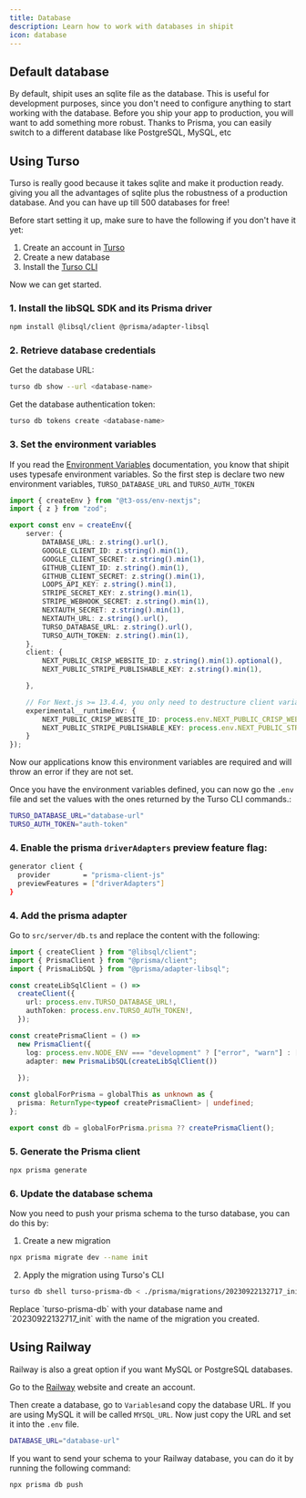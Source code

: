 ```yaml
---
title: Database
description: Learn how to work with databases in shipit
icon: database
---
```


## Default database
By default, shipit uses an sqlite file as the database. This is useful for development purposes, 
since you don't need to configure anything to start working with the database.
Before you ship your app to production, you will want to add something more robust.
Thanks to Prisma, you can easily switch to a different database like PostgreSQL, MySQL, etc

## Using Turso 
Turso is really good because it takes sqlite and make it production ready. 
giving you all the advantages of sqlite plus the robustness of a production database.
And you can have up till 500 databases for free!

Before start setting it up, make sure to have the following if you don't have it yet:

1. Create an account in [Turso](https://turso.tech/)
2. Create a new database
3. Install the [Turso CLI](https://docs.turso.tech/cli/installation)

Now we can get started.


### 1. Install the libSQL SDK and its Prisma driver
```bash
npm install @libsql/client @prisma/adapter-libsql
```
### 2. Retrieve database credentials

Get the database URL:
```bash
turso db show --url <database-name>
```
Get the database authentication token:
```bash
turso db tokens create <database-name>
```

### 3. Set the environment variables

If you read the [Environment Variables](/docs/settings/environment-variables) documentation,
you know that shipit uses typesafe environment variables.
So the first step is declare two new environment variables, `TURSO_DATABASE_URL` and `TURSO_AUTH_TOKEN`
 
```ts src/env.ts
import { createEnv } from "@t3-oss/env-nextjs";
import { z } from "zod";

export const env = createEnv({
    server: {
        DATABASE_URL: z.string().url(),
        GOOGLE_CLIENT_ID: z.string().min(1),
        GOOGLE_CLIENT_SECRET: z.string().min(1),
        GITHUB_CLIENT_ID: z.string().min(1),
        GITHUB_CLIENT_SECRET: z.string().min(1),
        LOOPS_API_KEY: z.string().min(1),
        STRIPE_SECRET_KEY: z.string().min(1),
        STRIPE_WEBHOOK_SECRET: z.string().min(1),
        NEXTAUTH_SECRET: z.string().min(1),
        NEXTAUTH_URL: z.string().url(),
        TURSO_DATABASE_URL: z.string().url(),
        TURSO_AUTH_TOKEN: z.string().min(1),
    },
    client: {
        NEXT_PUBLIC_CRISP_WEBSITE_ID: z.string().min(1).optional(),
        NEXT_PUBLIC_STRIPE_PUBLISHABLE_KEY: z.string().min(1),

    },

    // For Next.js >= 13.4.4, you only need to destructure client variables:
    experimental__runtimeEnv: {
        NEXT_PUBLIC_CRISP_WEBSITE_ID: process.env.NEXT_PUBLIC_CRISP_WEBSITE_ID,
        NEXT_PUBLIC_STRIPE_PUBLISHABLE_KEY: process.env.NEXT_PUBLIC_STRIPE_PUBLISHABLE_KEY,
    }
});
```

Now our applications know this environment variables are required and will throw an error if they are not set.

Once you have the environment variables defined, you can now go the `.env` file 
and set the values with the ones returned by the Turso CLI commands.:

```bash
TURSO_DATABASE_URL="database-url"
TURSO_AUTH_TOKEN="auth-token"
```

### 4. Enable the prisma `driverAdapters` preview feature flag:

```bash schema.prisma
generator client {
  provider        = "prisma-client-js"
  previewFeatures = ["driverAdapters"]
}
```

### 4. Add the prisma adapter

Go to `src/server/db.ts` and replace the content with the following:

```ts src/server/db.ts
import { createClient } from "@libsql/client";
import { PrismaClient } from "@prisma/client";
import { PrismaLibSQL } from "@prisma/adapter-libsql";

const createLibSqlClient = () =>
  createClient({
    url: process.env.TURSO_DATABASE_URL!,
    authToken: process.env.TURSO_AUTH_TOKEN!,
  });

const createPrismaClient = () =>
  new PrismaClient({
    log: process.env.NODE_ENV === "development" ? ["error", "warn"] : ["error"],
    adapter: new PrismaLibSQL(createLibSqlClient())
     
  });

const globalForPrisma = globalThis as unknown as {
  prisma: ReturnType<typeof createPrismaClient> | undefined;
};

export const db = globalForPrisma.prisma ?? createPrismaClient();
```

### 5. Generate the Prisma client

```bash
npx prisma generate
```

### 6. Update the database schema

Now you need to push your prisma schema to the turso database, you can do this by:

1. Create a new migration
```bash
npx prisma migrate dev --name init
```
2. Apply the migration using Turso's CLI
```bash
turso db shell turso-prisma-db < ./prisma/migrations/20230922132717_init/migration.sql
```

<Info>
Replace `turso-prisma-db` with your database name and `20230922132717_init` with the name of the migration you created.
</Info>

## Using Railway
Railway is also a great option if you want MySQL or PostgreSQL databases.

Go to the [Railway](https://railway.app/) website and create an account.

Then create a database, go to `Variables`and copy the database URL. 
If you are using MySQL it will be called `MYSQL_URL`.
Now just copy the URL and set it into the `.env` file.

```bash
DATABASE_URL="database-url"
```
If you want to send your schema to your Railway database, you can do it by running the following command:

```bash
npx prisma db push
```